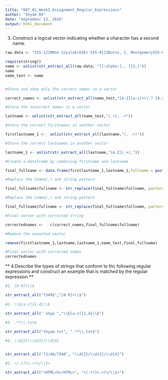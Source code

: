 ```yaml
---
title: "607_01_Week3_Assignment_Regular_Expressions"
author: "Shyam BV"
date: "September 13, 2016"
output: html_document
---
```


3. Construct a logical vector indicating whether a character has a second name.

```r
raw.data <- "555-1239Moe Szyslak(636) 555-0113Burns, C. Montgomery555-6542Rev. Timothy Lovejoy555 8904Ned Flanders636-555-3226Simpson, Homer5543642Dr. Julius Hibbert"

require(stringr)
name <- unlist(str_extract_all(raw.data, "[[:alpha:]., ]{3,}"))
name
name_test <- name


#Store and show only the correct names in a vector

correct_names <- unlist(str_extract_all(name_test,"[A-Z][a-z]+\\.? [A-Z][a-z]+( [A-Z][a-z]+)?"))

#Store the incorrect names in a vector

lastname <- unlist(str_extract_all(name_test,"(.+), .+"))

#Store the correct firstnames in another vector

firstlastname_1 <-  unlist(str_extract_all(lastname,"(, .+)"))

#Store the correct lastnames in another vector

lastname_1 <- unlist(str_extract_all(lastname,"[A-Z](.+),"))

#Create a dataframe by combining firstname and lastname

final_fullname <- data.frame(firstlastname_1,lastname_1,fullname = paste0(firstlastname_1,' ' ,lastname_1) )

#Replace the Comma(,) and string pattern

final_fullname$fullname <- str_replace(final_fullname$fullname, pattern = "((, )|,)?,", replacement = "")

#Replace the Comma(,) and string pattern

final_fullname$fullname <- str_replace(final_fullname$fullname, pattern = ",", replacement = "")

#Final vector with corrected string

correctednames <-   c(correct_names,final_fullname$fullname)

#Remove the unwanted vector

remove(firstlastname_1,lastname,lastname_1,name_test,final_fullname)

#Final vector with corrected names
correctednames
```

** 4.Describe the types of strings that conform to thc following regular expressions and construct an example that is matched by the regular expression.**


```r
#1. [0-9]+\\$

str_extract_all("7340$","[0-9]+\\$")
 
#2. \\b[a-z]{1,4}\\b

str_extract_all(" shya ","\\b[a-z]{1,4}\\b")
 
#3. .*?\\.txt$

str_extract_all("shyam.txt", ".*?\\.txt$")

#4. \\d{2}/\\d{2}/\\d{4}


str_extract_all("73/40/7340", "\\d{2}/\\d{2}/\\d{4}")

#5. <(.+?)>.+?</\\1>

str_extract_all("<HTML>h</HTML>", "<(.+?)>.+?</\\1>")


```
